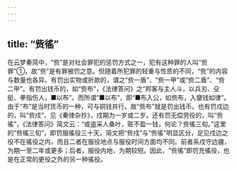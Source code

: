 ```yaml
---
---
---
```

title: “赀徭”
---



在云梦秦简中，“赀”是对社会罪犯的惩罚方式之一，犯有这种罪的人叫“赀罪”①，故“赀”是有罪被罚之意。但随着所犯罪的轻重与性质的不同，“赀”的内容与数量也各异。有罚出实物或折款的，谓之“赀一盾”、“赀一甲”或“赀二盾”、“赀二甲”。有罚出钱币的，如“赀布”，《法律答问》之“邦客与主人斗，以兵刃、殳挺、拳指伤人，■以布”。而所谓“■以布”，即“■布入公，如赀布，入齏钱如律”。由于“布”是当时货币的一种，可与铜钱并行。故“赀布”就是罚出钱币。也有罚戍边的，叫“赀戍”，见《秦律杂抄》，戍期为一岁或二岁。还有罚无偿劳役的，叫“赀徭”，《法律答问》简文云：“或盗采人桑叶，赃不盈一钱，何论？赀徭三旬。”这里的“赀徭三旬”，即罚服徭役三十天。简文把“赀戍”与“赀徭”明显区分，足见戍边之役不在徭役之内，而且二者在服役地点与服役时间方面均不同。前者系戍守边疆，为期一至二年或更多；后者，服役内地，为期较短。因此，“赀徭”即罚充徭役，也是在正常的更役之外的另一种徭役。